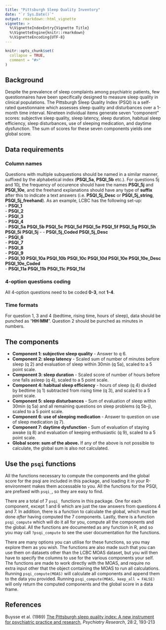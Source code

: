 ```yaml
---
title: "Pittsburgh Sleep Quality Inventory"
date: "`r Sys.Date()`"
output: rmarkdown::html_vignette
vignette: >
  %\VignetteIndexEntry{Vignette Title}
  %\VignetteEngine{knitr::rmarkdown}
  %\VignetteEncoding{UTF-8}
---
```


```r
knitr::opts_chunk$set(
  collapse = TRUE,
  comment = "#>"
)
```
## Background
Despite the prevalence of sleep complaints among psychiatric patients, few questionnaires have been specifically designed to measure sleep quality in clinical populations. The Pittsburgh Sleep Quality Index (PSQI) is a self-rated questionnaire which assesses sleep quality and disturbances over a 1-month time interval. Nineteen individual items generate seven “component” scores: subjective sleep quality, sleep latency, sleep duration, habitual sleep efficiency, sleep disturbances, use of sleeping medication, and daytime dysfunction. The sum of scores for these seven components yields one global score.

## Data requirements  
### Column names
Questions with multiple subquestions should be named in a similar manner, suffixed by the alphabetical index (**PSQI_5a**, **PSQI_5b** etc.). For questions 5j and 10j, the frequency of occurence should have the names **PSQI_5j** and **PSQI_10e**, and the freehand explanations should have any type of **suffix** after this to indicate a text answers (i.e. **PSQI_5j_Desc** or **PSQI_5j_string**, **PSQI_5j_freehand**). 
 As an example, LCBC has the following set-up:  
- **PSQI_1**         
- **PSQI_2**         
- **PSQI_3**         
- **PSQI_4**         
- **PSQI_5a** **PSQI_5b** **PSQI_5c** **PSQI_5d** **PSQI_5e** **PSQI_5f** **PSQI_5g** **PSQI_5h** **PSQI_5i** **PSQI_5j** - - **PSQI_5j_Coded** **PSQI_5j_Desc**   
- **PSQI_6**        
- **PSQI_7**         
- **PSQI_8**         
- **PSQI_9**         
- **PSQI_10** **PSQI_10a** **PSQI_10b** **PSQI_10c** **PSQI_10d** **PSQI_10e** **PSQI_10e_Desc** **PSQI_10e_Coded**    
- **PSQI_11a** **PSQI_11b** **PSQI_11c** **PSQI_11d**  

### 4-option questions coding
All 4-option questions need to be coded **0-3**, not **1-4**.

### Time formats
For question 1, 3 and 4 (bedtime, rising time, hours of sleep), data should be punched as "**HH:MM**". 
Question 2 should be punched as minutes in numbers.

## The components
- **Component 1: subjective sleep quality** - Answer to q 6.  
- **Component 2: sleep latency** - Scaled sum of number of minutes before sleep (q 2) and evaluation of sleep within 30min (q 5a), scaled to a 5 point scale.  
- **Component 3: sleep duration** - Scaled score of number of hours before one falls asleep (q 4), scaled to a 5 point scale.   
- **Component 4: habitual sleep efficiency** - hours of sleep (q 4) divided by bedtime (q 1) subtracted from rising time (q 3), and scaled to a 5 point scale.  
- **Component 5: sleep disturbances** - Sum of evaluation of sleep within 30min (q 5a) and all remaining questions on sleep problems (q 5b-j), scaled to a 5 point scale.  
- **Component 6: use of sleeping medication** - Answer to question on use of sleep medication (q 7).  
- **Component 7: daytime dysfunction **- Sum of evaluation of staying awake (q 8) and evaluation of keeping enthusiastic (q 9), scaled to a 5 point scale.  
- **Global score: sum of the above.** If any of the above is not possible to calculate, the global sum is also not calculated. 

## Use the `psqi` functions
All the functions necessary to compute the components and the global score for the psqi are included in this package, and loading it in your R-environment makes them accessable to you. All the functions for the PSQI, are prefixed with `psqi_`, so they are easy to find.

There are a total of 7 `psqi_` functions in this package. One for each component, except 1 and 6 which are just the raw answers from questions 4 and 7. In addition, there is a function to calculate the global, which must be done _after_ having computed the 7 components. Lastly, there is a function `psqi_compute` which will do it all for you, compute all the components and the global. All the functions are documented as any function in R, and so you may call `?psqi_compute` to see the user documentation for the functions.

There are many options you can utilise for these functions, so you may explore them as you wish. The functions are also made such that you can use them on datasets other than the LCBC MOAS dataset, but you will then have to specify the columns to use for the various components your self. The functions are made to work directly with the MOAS, and require no extra input other that the object containing the MOAS to run all calculations. Running `psqi_compute(MOAS)` will calculate all components and append them to the data you provided. Running `psqi_compute(MOAS, keep_all = FALSE)` will only return the computed components and the global score in a data frame.

## References  
Buysse et al. (1989) [The Pittsburgh sleep quality index: A new instrument for psychiatric practice and research](https://www.sciencedirect.com/science/article/pii/0165178189900474), _Psychiatry Research_, 28:2, 193-213
